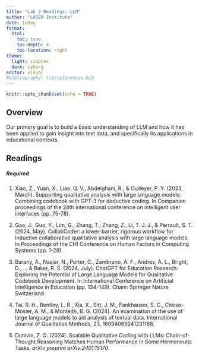 ```yaml
---
title: "Lab 3 Readings: LLM"
author: "LASER Institute"
date: today
format: 
  html:
    toc: true
    toc-depth: 4
    toc-location: right
theme:
  light: simplex
  dark: cyborg
editor: visual
#bibliography: lit/references.bib
---
```


```r
knitr::opts_chunk$set(echo = TRUE)
```

## Overview

Our primary goal is to build a basic understanding of LLM and how it has been applied to gain insight into text data, and specifically its applications in educational contexts.

## Readings

##### Required

1.  Xiao, Z., Yuan, X., Liao, Q. V., Abdelghani, R., & Oudeyer, P. Y. (2023, March). Supporting qualitative analysis with large language models: Combining codebook with GPT-3 for deductive coding. In Companion proceedings of the 28th international conference on intelligent user interfaces (pp. 75-78).

2.  Gao, J., Guo, Y., Lim, G., Zhang, T., Zhang, Z., Li, T. J. J., & Perrault, S. T. (2024, May). CollabCoder: a lower-barrier, rigorous workflow for inductive collaborative qualitative analysis with large language models. In Proceedings of the CHI Conference on Human Factors in Computing Systems (pp. 1-29).

3.  Barany, A., Nasiar, N., Porter, C., Zambrano, A. F., Andres, A. L., Bright, D., ... & Baker, R. S. (2024, July). ChatGPT for Education Research: Exploring the Potential of Large Language Models for Qualitative Codebook Development. In International Conference on Artificial Intelligence in Education (pp. 134-149). Cham: Springer Nature Switzerland.

4.  Tai, R. H., Bentley, L. R., Xia, X., Sitt, J. M., Fankhauser, S. C., Chicas-Mosier, A. M., & Monteith, B. G. (2024). An examination of the use of large language models to aid analysis of textual data. International Journal of Qualitative Methods, 23, 16094069241231168.

5.  Dunivin, Z. O. (2024). Scalable Qualitative Coding with LLMs: Chain-of-Thought Reasoning Matches Human Performance in Some Hermeneutic Tasks. *arXiv preprint arXiv:2401.15170*.

##### 
